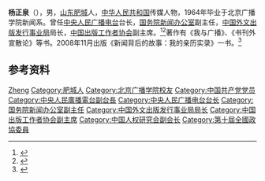 '''杨正泉'''（{{bd|1940年|6月|}}），男，[[山东|山东]][[肥城市|肥城]]人，[[中华人民共和国|中华人民共和国]]传媒人物，1964年毕业于北京广播学院新闻系。曾任[[中央人民广播电台|中央人民广播电台]]台长，[[国务院新闻办公室|国务院新闻办公室]]副主任，[[中国外文出版发行事业局|中国外文出版发行事业局]]局长，[[中国出版工作者协会|中国出版工作者协会]]副主席。<ref>{{Cite web|title=广播人广播事杨正泉|url=http://www.cnr.cn/2010zhuanti/gbrgbsyzq/|accessdate=2020-12-13|work=中国广播网|archive-date=2020-12-13|archive-url=https://web.archive.org/web/20201213203501/http://www.cnr.cn/2010zhuanti/gbrgbsyzq/|dead-url=no}}</ref><ref>{{Cite web|title=杨正泉|url=http://www.scio.gov.cn/xwbjs/wjld/2/Document/470083/470083.htm|accessdate=2020-12-13|work=中华人民共和国国务院新闻办公室|archive-date=2020-12-13|archive-url=https://web.archive.org/web/20201213203732/http://www.scio.gov.cn/xwbjs/wjld/2/Document/470083/470083.htm|dead-url=no}}</ref>著作有《我与广播》、《书刊外宣散论》等书。2008年11月出版《新闻背后的故事：我的亲历实录》一书。<ref>{{cite news |title=杨正泉 |url=http://www.scio.gov.cn/xwbjs/wjld/2/Document/470083/470083.htm |accessdate=2020-12-13 |archive-date=2020-12-13 |archive-url=https://web.archive.org/web/20201213203732/http://www.scio.gov.cn/xwbjs/wjld/2/Document/470083/470083.htm |dead-url=no }}</ref>
== 参考资料 ==
{{reflist}}

{{中国人物小作品}}
{{Navboxes
| title  = 杨正泉在[[中国出版协会|中国出版协会]]的职务
| list1  =
{{中国出版工作者协会第三届理事会}}
{{中国出版工作者协会第四届理事会}}
{{中国出版工作者协会第五届理事会}}
}}
{{Navboxes
| title  = 杨正泉在[[中国人权研究会|中国人权研究会]]的职务
| list1  =
{{中国人权研究会第二届全国理事会}}
}}

{{Authority control}}
{{DEFAULTSORT:Yang杨}}
[[Category:杨姓|Zheng]]
[[Category:肥城人|Category:肥城人]]
[[Category:北京广播学院校友|Category:北京广播学院校友]]
[[Category:中国共产党党员|Category:中国共产党党员]]
[[Category:中央人民廣播電台副台長|Category:中央人民廣播電台副台長]]
[[Category:中央人民广播电台台长|Category:中央人民广播电台台长]]
[[Category:国务院新闻办公室副主任|Category:国务院新闻办公室副主任]]
[[Category:中国外文出版发行事业局局长|Category:中国外文出版发行事业局局长]]
[[Category:中国出版工作者协会副主席|Category:中国出版工作者协会副主席]]
[[Category:中国人权研究会副会长|Category:中国人权研究会副会长]]
[[Category:第十屆全國政協委員|Category:第十屆全國政協委員]]